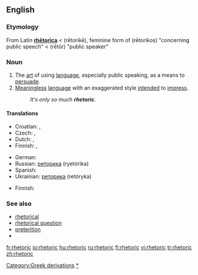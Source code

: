 ==English==

===Etymology===
From Latin '''[[rhetorica|rhētorica]]''' < {{etyl|grc}} '''{{polytonic|[[ῥητορική]]}}''' (rētorikē), feminine form of '''{{polytonic|[[ῥητορικός]]}}''' (rētorikos) "concerning public speech" < '''{{polytonic|[[ῥήτωρ]]}}''' (rētōr) "public speaker"

===Noun===
{{en-noun|-}}

# The [[art]] of using [[language]], especially public speaking, as a means to [[persuade]].
# [[meaningless|Meaningless]] [[language]] with an exaggerated style [[intend]]ed to [[impress]].
#: ''It's only so much '''rhetoric'''.''

====Translations====
{{trans-top|art of using language for persuasion}}
* Croatian: {{t-|hr|retorika|f}}, {{t-|hr|govorništvo|n}}
* Czech: {{t-|cs|řečnictví|n}}, {{t-|cs|rétorika|f}}
* Dutch: {{t-|nl|redekunde|f}}, {{t-|nl|retorica|f}}
* Finnish: {{t|fi|puhetaito}}, {{t|fi|retoriikka}}
{{trans-mid}}
* German: {{t+|de|Rhetorik|f}}
* Russian: [[реторика]] (ryetórika)
* Spanish: {{t-|es|retórica|f}}
* Ukrainian: [[реторика]] (retóryka)
{{trans-bottom}}

{{trans-top|meaningless language}}
* Finnish: {{t|fi|retoriikka}}
{{trans-mid}}
{{trans-bottom}}

===See also===
* [[rhetorical]]
* [[rhetorical question]]
* [[preterition]] <!--  you don't speak of something but you evoke it under a negative way -->
* {{pedialite}}

[[Category:Greek derivations]]
[[Category:Rhetoric|*]]

[[fr:rhetoric]]
[[io:rhetoric]]
[[hu:rhetoric]]
[[ru:rhetoric]]
[[fi:rhetoric]]
[[vi:rhetoric]]
[[tr:rhetoric]]
[[zh:rhetoric]]